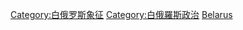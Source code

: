 {{Commons cat|Symbols of Belarus}}

[[Category:白俄罗斯象征|Category:白俄罗斯象征]]
[[Category:白俄羅斯政治|Category:白俄羅斯政治]]
[[Category:欧洲各国国家象征|Belarus]]